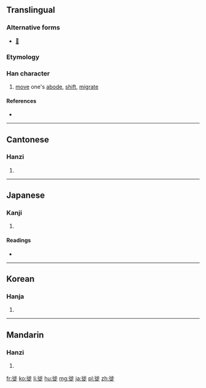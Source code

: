 ==Translingual==

===Alternative forms===
* [[𨑭]]

===Etymology===
{{Han compound|辵|止|c1=s|c2=p|t1=walk|ls=psc}}

===Han character===
{{Han char|rn=60|rad=彳|as=08|sn=11|four=2128<sub>1</sub>|canj=竹人卜中人 (HOYLO)|ids=⿰[[彳]]⿱[[止]][[龰]]}}

# [[move]] one's [[abode]], [[shift]], [[migrate]]

====References====
* {{Han ref|kx=0368.050|dkj=10142|dj=0692.040|hdz=20827.120|uh=5F99|ud=24473|bh=B170|bd=45424}}

----

==Cantonese==

===Hanzi===
{{yue-hanzi|jyut=[[saai2]]|y=saai2}}

# {{defn|lang=yue|sort=彳08}}

----

==Japanese==

===Kanji===
{{ja-kanji|grade=|rs=彳08}}

# {{defn|lang=ja|sort=彳08}}

====Readings====
* {{ja-readings|on=[[し]] (shi)|kun=[[うつる]] (utsuru)}}

----

==Korean==

===Hanja===
{{ko-hanja|hangeul=사|eumhun=|rv=sa|mr=sa|y=sa}}

# {{defn|lang=ko|sort=彳08}}

----

==Mandarin==

===Hanzi===
{{cmn-hanzi|pin=[[xǐ]] ([[xi3]]), [[cōng]] ([[cong1]]), [[zōng]] ([[zong1]]), [[zòng]] ([[zong4]])|wg=hsi<sup>3</sup>, ts'ung<sup>1</sup>, tsung<sup>1</sup>, tsung<sup>4</sup>}}

# {{defn|lang=cmn|sort=彳08}}

[[fr:徙]]
[[ko:徙]]
[[li:徙]]
[[hu:徙]]
[[mg:徙]]
[[ja:徙]]
[[pl:徙]]
[[zh:徙]]